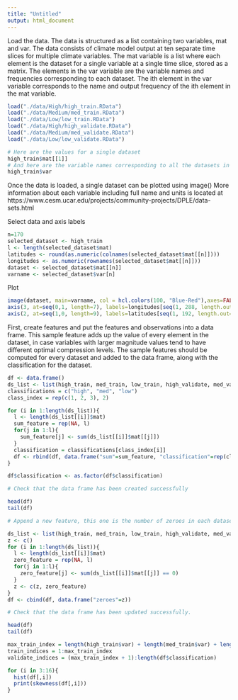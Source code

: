 ```yaml
---
title: "Untitled"
output: html_document
---
```


Load the data. The data is structured as a list containing two variables, mat and var.
The data consists of climate model output at ten separate time slices for multiple climate variables.
The mat variable is a list where each element is the dataset for a single variable at a single time slice, 
stored as a matrix. The elements in the var variable are the variable names and frequencies corresponding 
to each dataset. The ith element in the var variable corresponds to the name and output frequency of
the ith element in the mat variable.

```r
load("./data/High/high_train.RData")
load("./data/Medium/med_train.RData")
load("./data/Low/low_train.RData")
load("./data/High/high_validate.RData")
load("./data/Medium/med_validate.RData")
load("./data/Low/low_validate.RData")
```

```r
# Here are the values for a single dataset
high_train$mat[[1]]
# And here are the variable names corresponding to all the datasets in high_train. The first dataset shown above corresponds to the monthly variable BURDENDUST.
high_train$var
```


Once the data is loaded, a single dataset can be plotted using image()
More information about each variable including full name and units is located at
https://www.cesm.ucar.edu/projects/community-projects/DPLE/data-sets.html

Select data and axis labels
```r
n=170
selected_dataset <- high_train
l <- length(selected_dataset$mat)
latitudes <- round(as.numeric(colnames(selected_dataset$mat[[n]])))
longitudes <- as.numeric(rownames(selected_dataset$mat[[n]]))
dataset <- selected_dataset$mat[[n]]
varname <- selected_dataset$var[n]
```

Plot
```r
image(dataset, main=varname, col = hcl.colors(100, "Blue-Red"),axes=FALSE, xlab="Longitude", ylab="Latitude")
axis(3, at=seq(0,1, length=7), labels=longitudes[seq(1, 288, length.out=7)],lwd=0, pos=-0.2, outer=T)
axis(2, at=seq(1,0, length=9), labels=latitudes[seq(1, 192, length.out=9)],lwd=0, pos=0)
```

First, create features and put the features and observations into a data frame.
This sample feature adds up the value of every element in the dataset, in case variables with larger
magnitude values tend to have different optimal compression levels. The sample features should be computed for
every dataset and added to the data frame, along with the classification for the dataset.

```r
df <- data.frame()
ds_list <- list(high_train, med_train, low_train, high_validate, med_validate, low_validate)
classifications = c("high", "med", "low")
class_index = rep(c(1, 2, 3), 2)

for (i in 1:length(ds_list)){
  l <- length(ds_list[[i]]$mat)
  sum_feature = rep(NA, l)
  for(j in 1:l){
    sum_feature[j] <- sum(ds_list[[i]]$mat[[j]])
  }
  classification = classifications[class_index[i]]
  df <- rbind(df, data.frame("sum"=sum_feature, "classification"=rep(classification, l)))
}

df$classification <- as.factor(df$classification)

# Check that the data frame has been created successfully

head(df)
tail(df)

# Append a new feature, this one is the number of zeroes in each dataset, a measure of the sparsity of the dataset.

ds_list <- list(high_train, med_train, low_train, high_validate, med_validate, low_validate)
z <- c()
for (i in 1:length(ds_list)){
  l <- length(ds_list[[i]]$mat)
  zero_feature = rep(NA, l)
  for(j in 1:l){
    zero_feature[j] <- sum(ds_list[[i]]$mat[[j]] == 0)
  }
  z <- c(z, zero_feature)
}
df <- cbind(df, data.frame("zeroes"=z))

# Check that the data frame has been updated successfully.

head(df)
tail(df)

max_train_index = length(high_train$var) + length(med_train$var) + length(low_train$var)
train_indices = 1:max_train_index
validate_indices = (max_train_index + 1):length(df$classification)
```


```r
for (i in 3:16){
  hist(df[,i])
  print(skewness(df[,i]))
}


```








